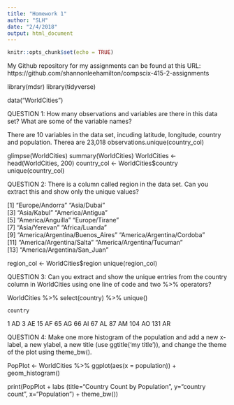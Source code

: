 ```yaml
---
title: "Homework 1"
author: "SLH"
date: "2/4/2018"
output: html_document
---
```


```r
knitr::opts_chunk$set(echo = TRUE)
```

My Github repository for my assignments can be found at this URL: https://github.com/shannonleehamilton/compscix-415-2-assignments

library(mdsr)
library(tidyverse)

data("WorldCities")

QUESTION 1: How many observations and variables are there in this data set? What are some of the variable names? 

There are 10 variables in the data set, incuding latitude, longitude, country and population. Therea are 23,018 observations.unique(country_col)

glimpse(WorldCities)
summary(WorldCities)
WorldCities <- head(WorldCities, 200)
country_col <- WorldCities$country
unique(country_col)

QUESTION 2: There is a column called region in the data set. Can you extract this and show only the unique values?

 [1] "Europe/Andorra"                 "Asia/Dubai"                    
 [3] "Asia/Kabul"                     "America/Antigua"               
 [5] "America/Anguilla"               "Europe/Tirane"                 
 [7] "Asia/Yerevan"                   "Africa/Luanda"                 
 [9] "America/Argentina/Buenos_Aires" "America/Argentina/Cordoba"     
[11] "America/Argentina/Salta"        "America/Argentina/Tucuman"     
[13] "America/Argentina/San_Juan"    


region_col <- WorldCities$region
unique(region_col)

QUESTION 3: Can you extract and show the unique entries from the country column in
WorldCities using one line of code and two %>% operators?

WorldCities %>% select(country) %>% unique()

    country
1        AD
3        AE
15       AF
65       AG
66       AI
67       AL
87       AM
104      AO
131      AR


QUESTION 4: Make one more histogram of the population and add a new x-label, a new ylabel, a new title (use ggtitle('my title')), and change the theme of the plot using theme_bw().

PopPlot <- WorldCities %>% ggplot(aes(x = population)) +
geom_histogram()

print(PopPlot + labs (title="Country Count by Population", y="country count", x="Population") + theme_bw())

